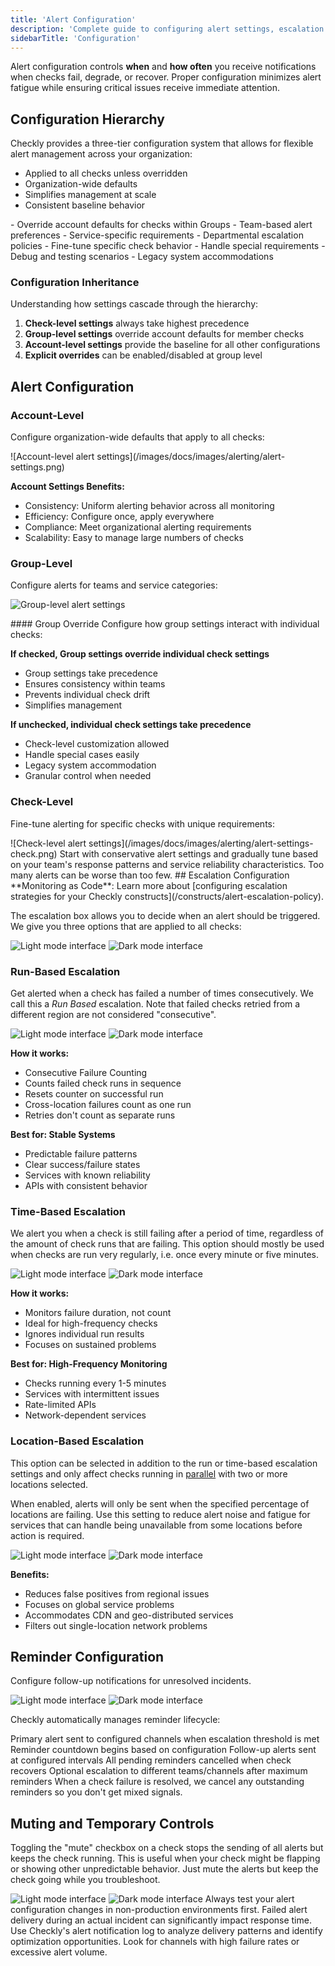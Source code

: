 ```yaml
---
title: 'Alert Configuration'
description: 'Complete guide to configuring alert settings, escalation strategies, retry mechanisms, and threshold alerting in Checkly for optimal incident response.'
sidebarTitle: 'Configuration'
---
```




Alert configuration controls **when** and **how often** you receive notifications when checks fail, degrade, or recover. Proper configuration minimizes alert fatigue while ensuring critical issues receive immediate attention.

## Configuration Hierarchy

Checkly provides a three-tier configuration system that allows for flexible alert management across your organization:
<Accordion title="Account Level">
- Applied to all checks unless overridden
- Organization-wide defaults
- Simplifies management at scale
- Consistent baseline behavior
</Accordion>

<Accordion title="Group Level">
- Override account defaults for checks within Groups
- Team-based alert preferences
- Service-specific requirements
- Departmental escalation policies
</Accordion>

<Accordion title="Check Level">
- Fine-tune specific check behavior
- Handle special requirements
- Debug and testing scenarios
- Legacy system accommodations
</Accordion>

<Note>

### Configuration Inheritance
Understanding how settings cascade through the hierarchy:

1. **Check-level settings** always take highest precedence
2. **Group-level settings** override account defaults for member checks
3. **Account-level settings** provide the baseline for all other configurations
4. **Explicit overrides** can be enabled/disabled at group level

</Note>

## Alert Configuration

### Account-Level

Configure organization-wide defaults that apply to all checks:

<Frame>
![Account-level alert settings](/images/docs/images/alerting/alert-settings.png)
</Frame>


**Account Settings Benefits:**

- Consistency: Uniform alerting behavior across all monitoring
- Efficiency: Configure once, apply everywhere
- Compliance: Meet organizational alerting requirements
- Scalability: Easy to manage large numbers of checks


### Group-Level

Configure alerts for teams and service categories:

![Group-level alert settings](/images/docs/images/alerting/alert-settings-group.png)

<Note>
#### Group Override
Configure how group settings interact with individual checks:

**If checked, Group settings override individual check settings**
- Group settings take precedence
- Ensures consistency within teams
- Prevents individual check drift
- Simplifies management

**If unchecked, individual check settings take precedence**
- Check-level customization allowed
- Handle special cases easily
- Legacy system accommodation
- Granular control when needed

</Note>

### Check-Level

Fine-tune alerting for specific checks with unique requirements:

<Frame>
![Check-level alert settings](/images/docs/images/alerting/alert-settings-check.png)
</Frame>

<Note>
Start with conservative alert settings and gradually tune based on your team's response patterns and service reliability characteristics. Too many alerts can be worse than too few.

</Note>
## Escalation Configuration

<Tip>
**Monitoring as Code**: Learn more about [configuring escalation strategies for your Checkly constructs](/constructs/alert-escalation-policy).
</Tip>

The escalation box allows you to decide when an alert should be triggered. We give you three options that are applied to all checks:


<Frame>
      <img 
        className="block dark:hidden" 
        src="/images/next/alerts-escalation-light.png" 
        alt="Light mode interface"
      />
      <img 
        className="hidden dark:block" 
        src="/images/next/alerts-escalation-dark.png" 
        alt="Dark mode interface"
      />
    </Frame>


### Run-Based Escalation
Get alerted when a check has failed a number of times consecutively. We call this a *Run Based* escalation. Note that failed checks retried
from a different region are not considered "consecutive".
<Frame>
      <img 
        className="block dark:hidden" 
        src="/images/next/alerts-run-escalation-light.png" 
        alt="Light mode interface"
      />
      <img 
        className="hidden dark:block" 
        src="/images/next/alerts-run-escalation-dark.png" 
        alt="Dark mode interface"
      />
    </Frame>


**How it works:**
- Consecutive Failure Counting
- Counts failed check runs in sequence
- Resets counter on successful run
- Cross-location failures count as one run
- Retries don't count as separate runs

**Best for: Stable Systems**
- Predictable failure patterns
- Clear success/failure states
- Services with known reliability
- APIs with consistent behavior



### Time-Based Escalation
We alert you when a check is still failing after a period of time, regardless of the amount of check runs that are failing.
This option should mostly be used when checks are run very regularly, i.e. once every minute or five minutes.

<Frame>
      <img 
        className="block dark:hidden" 
        src="/images/next/alerts-duration-light.png" 
        alt="Light mode interface"
      />
      <img 
        className="hidden dark:block" 
        src="/images/next/alerts-duration-dark.png" 
        alt="Dark mode interface"
      />
    </Frame>

**How it works:**
- Monitors failure duration, not count
- Ideal for high-frequency checks
- Ignores individual run results
- Focuses on sustained problems

**Best for: High-Frequency Monitoring**
- Checks running every 1-5 minutes
- Services with intermittent issues
- Rate-limited APIs
- Network-dependent services


### Location-Based Escalation
This option can be selected in addition to the run or time-based escalation settings and only affect checks running in [parallel](/monitoring/global-locations/#parallel) with two or more locations selected. 

When enabled, alerts will only be sent when the specified percentage of locations are failing. Use this setting to reduce alert noise and fatigue for services that can handle being unavailable from some locations before action is required. 


<Frame>
      <img 
        className="block dark:hidden" 
        src="/images/next/alerts-location-escalation-light.png" 
        alt="Light mode interface"
      />
      <img 
        className="hidden dark:block" 
        src="/images/next/alerts-location-escalation-dark.png" 
        alt="Dark mode interface"
      />
    </Frame>

**Benefits:**
  - Reduces false positives from regional issues
  - Focuses on global service problems
  - Accommodates CDN and geo-distributed services
  - Filters out single-location network problems

## Reminder Configuration

Configure follow-up notifications for unresolved incidents.


<Frame>
      <img 
        className="block dark:hidden" 
        src="/images/next/alerts-reminder-light.png" 
        alt="Light mode interface"
      />
      <img 
        className="hidden dark:block" 
        src="/images/next/alerts-reminder-dark.png" 
        alt="Dark mode interface"
      />
    </Frame>

Checkly automatically manages reminder lifecycle:

<Steps>
<Step title="Initial Alert Sent">
Primary alert sent to configured channels when escalation threshold is met
</Step>

<Step title="Reminder Timer Starts">
Reminder countdown begins based on configuration
</Step>

<Step title="Reminder Notifications">
Follow-up alerts sent at configured intervals
</Step>

<Step title="Automatic Cancellation">
All pending reminders cancelled when check recovers
</Step>

<Step title="Escalation Handling">
Optional escalation to different teams/channels after maximum reminders
</Step>
</Steps>

<Note>
When a check failure is resolved, we cancel any outstanding reminders so you don't get mixed signals.
</Note>

## Muting and Temporary Controls

Toggling the "mute" checkbox on a check stops the sending of all alerts but keeps the check running. This is useful when
your check might be flapping or showing other unpredictable behavior. Just mute the alerts but keep the check going while
you troubleshoot.

<Frame>
      <img 
        className="block dark:hidden" 
        src="/images/next/alerts-muted-light.png" 
        alt="Light mode interface"
      />
      <img 
        className="hidden dark:block" 
        src="/images/next/alerts-muted-dark.png" 
        alt="Dark mode interface"
      />
    </Frame>




<Warning>
Always test your alert configuration changes in non-production environments first. Failed alert delivery during an actual incident can significantly impact response time.
</Warning>

<Tip>
Use Checkly's alert notification log to analyze delivery patterns and identify optimization opportunities. Look for channels with high failure rates or excessive alert volume.
</Tip>
